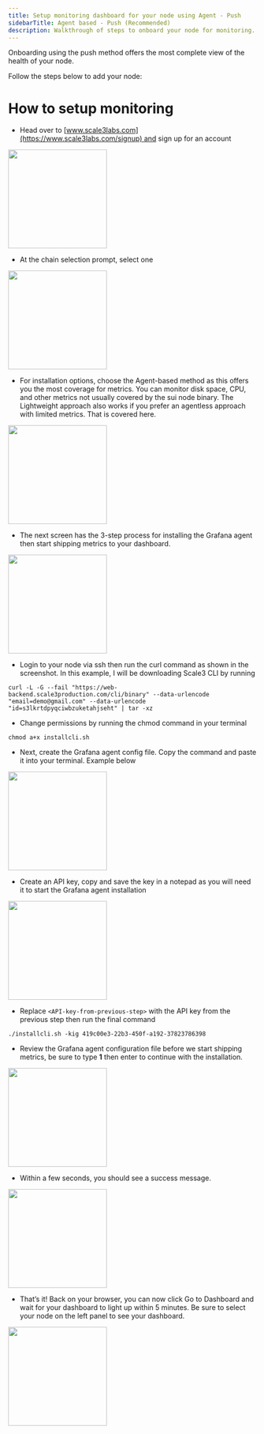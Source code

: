 ```yaml
---
title: Setup monitoring dashboard for your node using Agent - Push
sidebarTitle: Agent based - Push (Recommended)
description: Walkthrough of steps to onboard your node for monitoring.
---
```


Onboarding using the push method offers the most complete view of the health of your node. 

Follow the steps below to add your node:


# How to setup monitoring

- Head over to [www.scale3labs.com](https://www.scale3labs.com/signup) and sign up for an account


<img height="200" src="https://miro.medium.com/v2/resize:fit:1400/1*JwrNViuYqbVjWDdraU-blw.png" />

- At the chain selection prompt, select one

<img height="200" src="https://miro.medium.com/v2/resize:fit:1400/1*so-EyDWyf1EeMAyy3gO_Lg.png" />

- For installation options, choose the Agent-based method as this offers you the most coverage for metrics. You can monitor disk space, CPU, and other metrics not usually covered by the sui node binary. The Lightweight approach also works if you prefer an agentless approach with limited metrics. That is covered here.

<img height="200" src="https://miro.medium.com/v2/resize:fit:1400/1*bBX4HESWjrSADOVhNpfmXQ.png" />

- The next screen has the 3-step process for installing the Grafana agent then start shipping metrics to your dashboard.
<img height="200" src="https://miro.medium.com/v2/resize:fit:1400/1*S-K8c5jxHAwTWKb_Irh8lg.png" />

- Login to your node via ssh then run the curl command as shown in the screenshot. In this example, I will be downloading Scale3 CLI by running

```shell
curl -L -G --fail "https://web-backend.scale3production.com/cli/binary" --data-urlencode "email=demo@gmail.com" --data-urlencode "id=s3lkrtdpyqciwbzuketahjseht" | tar -xz
```


- Change permissions by running the chmod command in your terminal

```shell
chmod a+x installcli.sh
```

- Next, create the Grafana agent config file. Copy the command and paste it into your terminal. Example below

<img height="200" src="https://miro.medium.com/v2/resize:fit:1400/1*HCfM5NPFj-X0kN3UZc3i8w.png" />

- Create an API key, copy and save the key in a notepad as you will need it to start the Grafana agent installation

<img height="200" src="https://miro.medium.com/v2/resize:fit:1400/1*lROXblKzPF_2qT9zjCNC1g.png" />

- Replace `<API-key-from-previous-step>` with the API key from the previous step then run the final command

```shell
./installcli.sh -kig 419c00e3-22b3-450f-a192-37823786398
```

- Review the Grafana agent configuration file before we start shipping metrics, be sure to type **1** then enter to continue with the installation.

<img height="200" src="https://miro.medium.com/v2/resize:fit:1400/1*EVLL0tDBCLA4kgadfML-kQ.png" />

- Within a few seconds, you should see a success message. 
<img height="200" src="https://miro.medium.com/v2/resize:fit:1400/1*78rzAdMGpMr1GhKoocZGTA.png" />


- That’s it! Back on your browser, you can now click Go to Dashboard and wait for your dashboard to light up within 5 minutes. Be sure to select your node on the left panel to see your dashboard.

<img height="200" src="https://miro.medium.com/v2/resize:fit:1400/1*Y2-bjiHQpC4-CY-BYoGFFg.png" />
